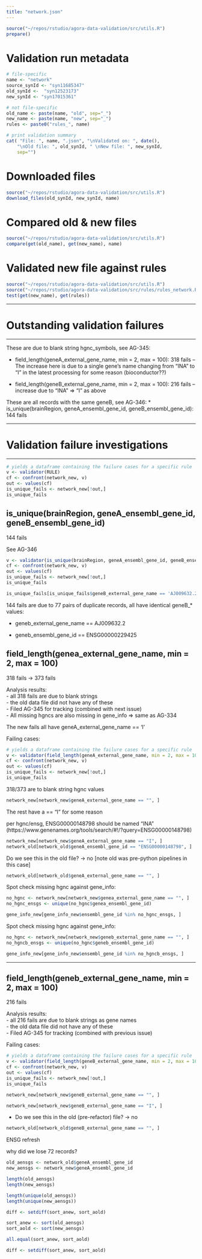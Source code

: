 ```yaml
---
title: "network.json"
---
```


```r
source("~/repos/rstudio/agora-data-validation/src/utils.R")
prepare()
```


# Validation run metadata
```r
# file-specific
name <- "network"
source_synId <- "syn11685347"
old_synId <-  "syn12523173" 
new_synId <- "syn17015361" 

# not file-specific
old_name <- paste(name, "old", sep="_")
new_name <- paste(name, "new", sep="_")
rules <- paste0("rules_", name)

# print validation summary
cat( "File: ", name, ".json", "\nValidated on: ", date(),
    "\nOld file: ", old_synId, " \nNew file: ", new_synId,
    sep="")
```

# Downloaded files
```r
source("~/repos/rstudio/agora-data-validation/src/utils.R")
download_files(old_synId, new_synId, name)
```

# Compared old & new files
```r
source("~/repos/rstudio/agora-data-validation/src/utils.R")
compare(get(old_name), get(new_name), name)
```


# Validated new file against rules
```r
source("~/repos/rstudio/agora-data-validation/src/utils.R")
source("~/repos/rstudio/agora-data-validation/src/rules/rules_network.R")
test(get(new_name), get(rules))
```

***
# Outstanding validation failures
***
These are due to blank string hgnc_symbols, see AG-345:

* field_length(geneA_external_gene_name, min = 2, max = 100): 318 fails
-- The increase here is due to a single gene's name changing from "INA" to "I" in the latest processing for some reason (bioconductor??)

* field_length(geneB_external_gene_name, min = 2, max = 100): 216 fails 
-- increase due to "INA" => "I" as above

These are all records with the same geneB, see AG-346:
* is_unique(brainRegion, geneA_ensembl_gene_id, geneB_ensembl_gene_id): 144 fails


***
# Validation failure investigations
***

```r
# yields a dataframe containing the failure cases for a specific rule
v <- validator(RULE)
cf <- confront(network_new, v)
out <- values(cf)
is_unique_fails <- network_new[!out,]
is_unique_fails
```

##	is_unique(brainRegion, geneA_ensembl_gene_id, geneB_ensembl_gene_id)
144 fails

See AG-346

```r
v <- validator(is_unique(brainRegion, geneA_ensembl_gene_id, geneB_ensembl_gene_id))
cf <- confront(network_new, v)
out <- values(cf)
is_unique_fails <- network_new[!out,]
is_unique_fails
```

```r
is_unique_fails[is_unique_fails$geneB_external_gene_name == 'AJ009632.2',]
```

144 fails are due to 77 pairs of duplicate records, all have identical geneB_*  values:

* geneb_external_gene_name == AJ009632.2

* geneb_ensembl_gene_id == ENSG00000229425



## field_length(genea_external_gene_name, min = 2, max = 100)
318 fails -> 373 fails

Analysis results:  
- all 318 fails are due to blank strings  
- the old data file did not have any of these  
- Filed AG-345 for tracking (combined with next issue)  
- All missing hgncs are also missing in gene_info
=> same as AG-334

The new fails all have geneA_external_gene_name == 'I'



Failing cases:

```r
# yields a dataframe containing the failure cases for a specific rule
v <- validator(field_length(geneA_external_gene_name, min = 2, max = 100))
cf <- confront(network_new, v)
out <- values(cf)
is_unique_fails <- network_new[!out,]
is_unique_fails
```
318/373 are to blank string hgnc values

```r
network_new[network_new$geneA_external_gene_name == "", ]
```

The rest have a == "I" for some reason

per hgnc/ensg, ENSG00000148798 should be named "INA" (https://www.genenames.org/tools/search/#!/?query=ENSG00000148798)

```r
network_new[network_new$geneA_external_gene_name == "I", ]
network_old[network_old$geneA_ensembl_gene_id == "ENSG00000148798", ]
```





Do we see this in the old file? -> no [note old was pre-python pipelines in this case]

```r
network_old[network_old$geneA_external_gene_name == "", ]
```

Spot check missing hgnc against gene_info:
```r
no_hgnc <- network_new[network_new$genea_external_gene_name == "", ]
no_hgnc_ensgs <- unique(no_hgnc$genea_ensembl_gene_id)

gene_info_new[gene_info_new$ensembl_gene_id %in% no_hgnc_ensgs, ]
```
Spot check missing hgnc against gene_info:
```r
no_hgnc <- network_new[network_new$geneb_external_gene_name == "", ]
no_hgncb_ensgs <- unique(no_hgnc$geneb_ensembl_gene_id)

gene_info_new[gene_info_new$ensembl_gene_id %in% no_hgncb_ensgs, ]
```

***
## field_length(geneb_external_gene_name, min = 2, max = 100)
216 fails

Analysis results:  
- all 216 fails are due to blank strings as gene names  
- the old data file did not have any of these  
- Filed AG-345 for tracking (combined with previous issue)  

Failing cases:

```r
# yields a dataframe containing the failure cases for a specific rule
v <- validator(field_length(geneB_external_gene_name, min = 2, max = 100))
cf <- confront(network_new, v)
out <- values(cf)
is_unique_fails <- network_new[!out,]
is_unique_fails
```

```r
network_new[network_new$geneB_external_gene_name == "", ]
```

```r
network_new[network_new$geneB_external_gene_name == "I", ]
```

- Do we see this in the old (pre-refactor) file? -> no
```r
network_old[network_old$geneB_external_gene_name == "", ]
```

ENSG refresh

why did we lose 72 records?
```r
old_aensgs <- network_old$geneA_ensembl_gene_id
new_aensgs <- network_new$geneA_ensembl_gene_id

length(old_aensgs)
length(new_aensgs)

length(unique(old_aensgs))
length(unique(new_aensgs))

diff <- setdiff(sort_anew, sort_aold)

sort_anew <- sort(old_aensgs)
sort_aold <- sort(new_aensgs)

all.equal(sort_anew, sort_aold)

diff <- setdiff(sort_anew, sort_aold)

```